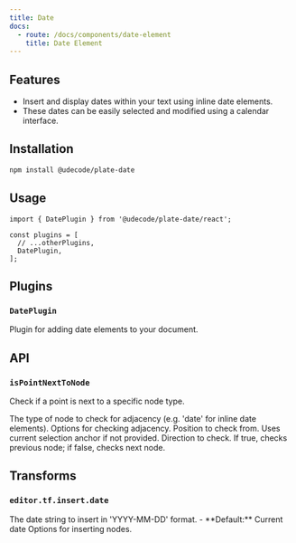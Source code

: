 ```yaml
---
title: Date
docs:
  - route: /docs/components/date-element
    title: Date Element
---
```


<ComponentPreview name="date-demo" />

<PackageInfo>

## Features

- Insert and display dates within your text using inline date elements.
- These dates can be easily selected and modified using a calendar interface.

</PackageInfo>

## Installation

```bash
npm install @udecode/plate-date
```

## Usage

```tsx
import { DatePlugin } from '@udecode/plate-date/react';

const plugins = [
  // ...otherPlugins,
  DatePlugin,
];
```

## Plugins

### `DatePlugin`

Plugin for adding date elements to your document.

## API

### `isPointNextToNode`

Check if a point is next to a specific node type.

<API name="isPointNextToNode">
<APIParameters>
  <APIItem name="nodeType" type="string">
    The type of node to check for adjacency (e.g. 'date' for inline date elements).
  </APIItem>
  <APIItem name="options" type="object">
    Options for checking adjacency.
  </APIItem>
</APIParameters>

<APIOptions type="object">
  <APIItem name="at" type="Point" optional>
    Position to check from. Uses current selection anchor if not provided.
  </APIItem>
  <APIItem name="reverse" type="boolean">
    Direction to check. If true, checks previous node; if false, checks next node.
  </APIItem>
</APIOptions>
</API>

## Transforms

### `editor.tf.insert.date`

<API name="insert.date">
<APIParameters>
  <APIItem name="date" type="string" optional>
    The date string to insert in 'YYYY-MM-DD' format.
    - **Default:** Current date
  </APIItem>
  <APIItem name="options" type="InsertNodesOptions" optional>
    Options for inserting nodes.
  </APIItem>
</APIParameters>
</API>

